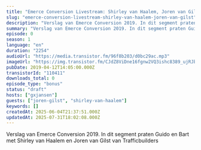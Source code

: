 ```yaml
---
title: "Emerce Conversion Livestream: Shirley van Haalem, Joren van Gilst (TrafficBuilders)"
slug: "emerce-conversion-livestream-shirley-van-haalem-joren-van-gilst"
description: "Verslag van Emerce Conversion 2019. In dit segment praten Guido en Bart met Shirley van Haalem en Joren van Gilst van Trafficbuilders"
summary: "Verslag van Emerce Conversion 2019. In dit segment praten Guido en Bart met Shirley van Haalem en Joren van Gilst van Trafficbuilders"
episode: 0
season: 1
language: "en"
duration: "2254"
audioUrl: "https://media.transistor.fm/96f8b203/d0bc29ac.mp3"
imageUrl: "https://img.transistor.fm/CJdZ8ViDne16fgnw2VQ3ishc8389_ujRJblpW7lMqZs/rs:fill:0:0:1/w:1400/h:1400/q:60/mb:500000/aHR0cHM6Ly9pbWct/dXBsb2FkLXByb2R1/Y3Rpb24udHJhbnNp/c3Rvci5mbS9lcGlz/b2RlLzExMDQxMS8x/NjAyMDc1NzcxLWFy/dHdvcmsuanBn.webp"
pubDate: 2019-04-12T14:05:00.000Z
transistorId: "110411"
downloads_total: 0
episode_type: "bonus"
status: "draft"
hosts: ["gxjansen"]
guests: ["joren-gilst", "shirley-van-haalem"]
keywords: []
createdAt: 2025-06-04T21:37:51.000Z
updatedAt: 2025-07-31T18:02:08.000Z
---
```


Verslag van Emerce Conversion 2019. In dit segment praten Guido en Bart met Shirley van Haalem en Joren van Gilst van Trafficbuilders
